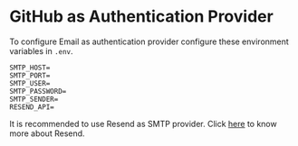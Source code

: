 # GitHub as Authentication Provider

To configure Email as authentication provider configure these environment variables in `.env`.

```.env filename=".env" copy
SMTP_HOST=
SMTP_PORT=
SMTP_USER=
SMTP_PASSWORD=
SMTP_SENDER=
RESEND_API=
```

It is recommended to use Resend as SMTP provider.
Click [here](https://resend.com/docs/introduction) to know more about Resend.